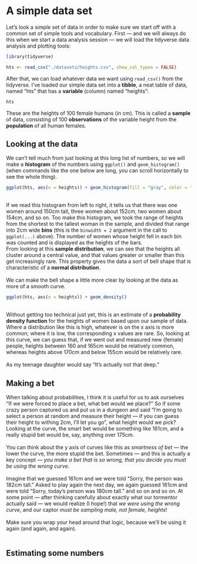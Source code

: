 # A simple data set

Let's look a simple set of data in order to make sure we start off with a common set of simple tools and vocabulary. First --- and we will always do this when we start a data analysis session --- we will load the tidyverse data analysis and plotting tools:

```r
library(tidyverse)
```

```r
hts <- read_csv("./datasets/heights.csv", show_col_types = FALSE)
```

After that, we can load whatever data we want using `read_csv()` from the tidyverse. I've loaded our simple data set into a **tibble**, a neat table of data, named "hts" that has a **variable** (column) named "heights":
```r
hts
```
These are the heights of 100 female humans (in cm). This is called a **sample** of data, consisting of 100 **observations** of the variable height from the **population** of all human females.  \

## Looking at the data

We can't tell much from just looking at this long list of numbers, so we will make a **histogram** of the numbers using `ggplot()` and `geom_histogram()` (when commands like the one below are long, you can scroll horizontally to see the whole thing).

```r
ggplot(hts, aes(x = heights)) + geom_histogram(fill = "gray", color = "black", binwidth = 2)
```
  \
If we read this histogram from left to right, it tells us that there was one women around 150cm tall, three women about 152cm, two women about 154cm, and so on. Too make this histogram, we took the range of heights from the shortest to the tallest woman in the sample, and divided that range into 2cm wide **bins** (this is the `binwidth = 2` argument in the call to `ggplot(...)` above). The number of women whose height fell in each bin was counted and is displayed as the heights of the bars.  
From looking at this **sample distribution**, we can see that the heights all cluster around a central value, and that values greater or smaller than this get increasingly rare. This property gives the data a sort of bell shape that is characteristic of a **normal distribution**.  
   \
   We can make the bell shape a little more clear by looking at the data as more of a smooth curve.
```r
ggplot(hts, aes(x = heights)) + geom_density()
```
\
Without getting too technical just yet, this is an estimate of a **probability density function** for the heights of women based upon our sample of data. Where a distribution like this is high, whatever is on the x axis is more common; where it is low, the corresponding x values are rare. So, looking at this curve, we can guess that, if we went out and measured new (female) people, heights between 160 and 165cm would be relatively common, whereas heights above 170cm and below 155cm would be relatively rare.  \
\     
     As my teenage daughter would say "It's actually not that deep."  \

## Making a bet 

When talking about probabilities, I think it is useful for us to ask ourselves "If we were forced to place a bet, what bet would we place?" So if some crazy person captured us and put us in a dungeon and said "I'm going to select a person at random and measure their height --- if you can guess their height to withing 2cm, I'll let you go", what height would we pick? Looking at the curve, the smart bet would be something like 161cm, and a really stupid bet would be, say, anything over 175cm.  \
  \     
You can think about the y axis of curves like this as *smartness of bet* --- the lower the curve, the more stupid the bet. Sometimes --- and this is actually a key concept --- *you make a bet that is so wrong, that you decide you must be using the wrong curve*.   \
   \    
Imagine that we guessed 161cm and we were told "Sorry, the person was 182cm tall." Asked to play again the next day, we again guessed 161cm and were told "Sorry, today's person was 180cm tall." and so on and so on. At some point --- after thinking carefully about exactly what our tormentor actually said --- we would realize (I hope!) that *we were using the wrong curve*, and our captor *must be sampling male, not female, heights*!  \
  \
Make sure you wrap your head around that logic, because we'll be using it again (and again, and again).  \
\

## Estimating some numbers 

\ 
